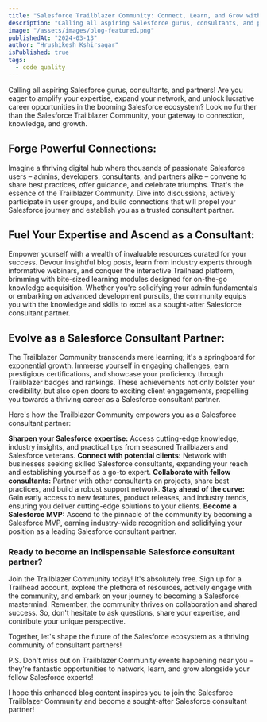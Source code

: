 ```yaml
---
title: "Salesforce Trailblazer Community: Connect, Learn, and Grow with Fellow Users"
description: "Calling all aspiring Salesforce gurus, consultants, and partners! Are you eager to amplify your expertise, expand your network, and unlock lucrative career opportunities in the booming Salesforce ecosystem? Look no further than the Salesforce Trailblazer Community, your gateway to connection, knowledge, and growth."
image: "/assets/images/blog-featured.png"
publishedAt: "2024-03-13"
author: "Hrushikesh Kshirsagar"
isPublished: true
tags:
  - code quality
---
```


Calling all aspiring Salesforce gurus, consultants, and partners! Are you eager to amplify your expertise, expand your network, and unlock lucrative career opportunities in the booming Salesforce ecosystem? Look no further than the Salesforce Trailblazer Community, your gateway to connection, knowledge, and growth.

## Forge Powerful Connections:

Imagine a thriving digital hub where thousands of passionate Salesforce users – admins, developers, consultants, and partners alike – convene to share best practices, offer guidance, and celebrate triumphs. That's the essence of the Trailblazer Community. Dive into discussions, actively participate in user groups, and build connections that will propel your Salesforce journey and establish you as a trusted consultant partner.

## Fuel Your Expertise and Ascend as a Consultant:

Empower yourself with a wealth of invaluable resources curated for your success. Devour insightful blog posts, learn from industry experts through informative webinars, and conquer the interactive Trailhead platform, brimming with bite-sized learning modules designed for on-the-go knowledge acquisition. Whether you're solidifying your admin fundamentals or embarking on advanced development pursuits, the community equips you with the knowledge and skills to excel as a sought-after Salesforce consultant partner.

## Evolve as a Salesforce Consultant Partner:

The Trailblazer Community transcends mere learning; it's a springboard for exponential growth. Immerse yourself in engaging challenges, earn prestigious certifications, and showcase your proficiency through Trailblazer badges and rankings. These achievements not only bolster your credibility, but also open doors to exciting client engagements, propelling you towards a thriving career as a Salesforce consultant partner.

Here's how the Trailblazer Community empowers you as a Salesforce consultant partner:

**Sharpen your Salesforce expertise:** Access cutting-edge knowledge, industry insights, and practical tips from seasoned Trailblazers and Salesforce veterans.
**Connect with potential clients:** Network with businesses seeking skilled Salesforce consultants, expanding your reach and establishing yourself as a go-to expert.
**Collaborate with fellow consultants:** Partner with other consultants on projects, share best practices, and build a robust support network.
**Stay ahead of the curve:** Gain early access to new features, product releases, and industry trends, ensuring you deliver cutting-edge solutions to your clients.
**Become a Salesforce MVP:** Ascend to the pinnacle of the community by becoming a Salesforce MVP, earning industry-wide recognition and solidifying your position as a leading Salesforce consultant partner.

### Ready to become an indispensable Salesforce consultant partner?

Join the Trailblazer Community today! It's absolutely free. Sign up for a Trailhead account, explore the plethora of resources, actively engage with the community, and embark on your journey to becoming a Salesforce mastermind. Remember, the community thrives on collaboration and shared success. So, don't hesitate to ask questions, share your expertise, and contribute your unique perspective.

Together, let's shape the future of the Salesforce ecosystem as a thriving community of consultant partners!

P.S. Don't miss out on Trailblazer Community events happening near you – they're fantastic opportunities to network, learn, and grow alongside your fellow Salesforce experts!

I hope this enhanced blog content inspires you to join the Salesforce Trailblazer Community and become a sought-after Salesforce consultant partner!
